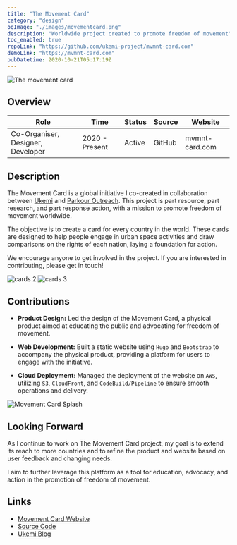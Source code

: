 ```yaml
---
title: "The Movement Card"
category: "design"
ogImage: "./images/movementcard.png"
description: "Worldwide project created to promote freedom of movement"
toc_enabled: true
repoLink: "https://github.com/ukemi-project/mvmnt-card.com"
demoLink: "https://mvmnt-card.com"
pubDatetime: 2020-10-21T05:17:19Z
---
```



![The movement card](./images/movementcard.png)

## Overview

| Role                              | Time           | Status | Source | Website        |
| --------------------------------- | -------------- | ------ | ------ | -------------- |
| Co-Organiser, Designer, Developer | 2020 - Present | Active | GitHub | mvmnt-card.com |

## Description

The Movement Card is a global initiative I co-created in collaboration between [Ukemi](/projects/ukemi) and [Parkour Outreach](https://www.parkouroutreach.com/). This project is part resource, part research, and part response action, with a mission to promote freedom of movement worldwide.

The objective is to create a card for every country in the world. These cards are designed to help people engage in urban space activities and draw comparisons on the rights of each nation, laying a foundation for action.

We encourage anyone to get involved in the project. If you are interested in contributing, please get in touch!

<div class="columns-2 gap-8">
  <img class="w-100 rounded-2" src={muv.src} alt="cards 2" />
  <img class="w-100 rounded-2" src={muvrender.src} alt="cards 3" />
</div>

## Contributions

- **Product Design:** Led the design of the Movement Card, a physical product aimed at educating the public and advocating for freedom of movement.

- **Web Development:** Built a static website using `Hugo` and `Bootstrap` to accompany the physical product, providing a platform for users to engage with the initiative.

- **Cloud Deployment:** Managed the deployment of the website on `AWS`, utilizing `S3`, `CloudFront`, and `CodeBuild/Pipeline` to ensure smooth operations and delivery.

![Movement Card Splash](./images/card-splash.jpg)

## Looking Forward

As I continue to work on The Movement Card project, my goal is to extend its reach to more countries and to refine the product and website based on user feedback and changing needs.

I aim to further leverage this platform as a tool for education, advocacy, and action in the promotion of freedom of movement.

## Links

- [Movement Card Website](https://mvmnt-card.com)
- [Source Code](https://github.com/ukemi-project/mvmnt-card.com)
- [Ukemi Blog](https://ukemi.ninja/blog/movement-card-right-to-the-city)
